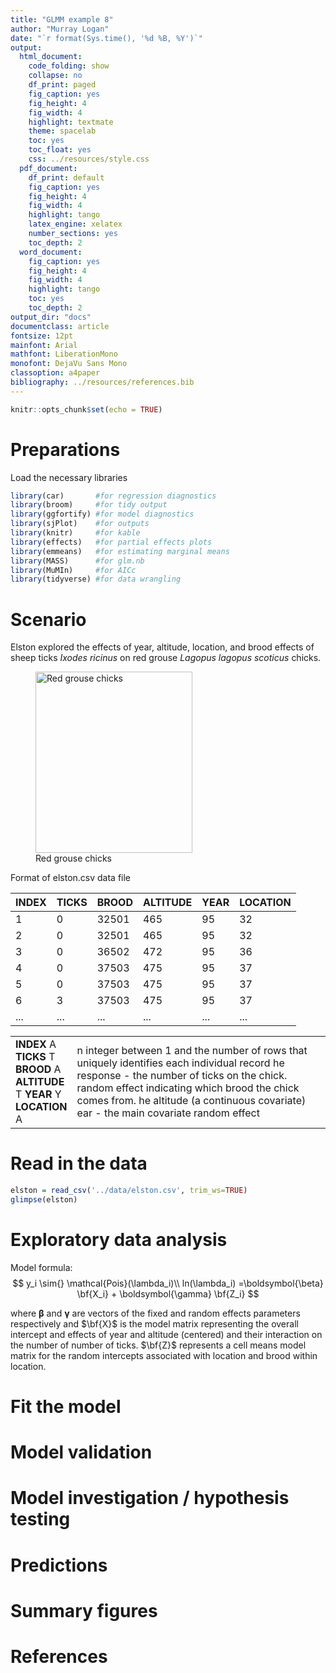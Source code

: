 ```yaml
---
title: "GLMM example 8"
author: "Murray Logan"
date: "`r format(Sys.time(), '%d %B, %Y')`"
output:
  html_document:
    code_folding: show
    collapse: no
    df_print: paged
    fig_caption: yes
    fig_height: 4
    fig_width: 4
    highlight: textmate
    theme: spacelab
    toc: yes
    toc_float: yes
    css: ../resources/style.css
  pdf_document:
    df_print: default
    fig_caption: yes
    fig_height: 4
    fig_width: 4
    highlight: tango
    latex_engine: xelatex
    number_sections: yes
    toc_depth: 2
  word_document:
    fig_caption: yes
    fig_height: 4
    fig_width: 4
    highlight: tango
    toc: yes
    toc_depth: 2
output_dir: "docs"
documentclass: article
fontsize: 12pt
mainfont: Arial
mathfont: LiberationMono
monofont: DejaVu Sans Mono
classoption: a4paper
bibliography: ../resources/references.bib
---
```


```r
knitr::opts_chunk$set(echo = TRUE)
```

# Preparations

Load the necessary libraries

```r
library(car)       #for regression diagnostics
library(broom)     #for tidy output
library(ggfortify) #for model diagnostics
library(sjPlot)    #for outputs
library(knitr)     #for kable
library(effects)   #for partial effects plots
library(emmeans)   #for estimating marginal means
library(MASS)      #for glm.nb
library(MuMIn)     #for AICc
library(tidyverse) #for data wrangling
```

# Scenario


Elston explored the effects of year, altitude, location, 
and brood effects of sheep ticks *Ixodes ricinus* on red grouse 
*Lagopus lagopus scoticus* chicks.


![Red grouse chicks](../resources/redgrousechicks.jpg){width="251" height="290"}

Format of elston.csv data file

INDEX TICKS BROOD ALTITUDE YEAR LOCATION 
----- ----- ----- -------- ---- -------- 
1     0     32501 465      95   32       
2     0     32501 465      95   32       
3     0     36502 472      95   36       
4     0     37503 475      95   37       
5     0     37503 475      95   37       
6     3     37503 475      95   37       
\...  \...  \...  \...     \... \...     

-------------- ---------------------------------------------------------------------------------------------------------------------------------------------------------------------------------------------------------------------------------------------------------------------------------------------------------------------------------------------------
**INDEX**     An integer between 1 and the number of rows that uniquely identifies each individual record
**TICKS**     The response - the number of ticks on the chick.
**BROOD**     A random effect indicating which brood the chick comes from.
**ALTITUDE**  The altitude (a continuous covariate)
**YEAR**      Year - the main covariate
**LOCATION**  A random effect

-------------- ---------------------------------------------------------------------------------------------------------------------------------------------------------------------------------------------------------------------------------------------------------------------------------------------------------------------------------------------------

# Read in the data

```r
elston = read_csv('../data/elston.csv', trim_ws=TRUE)
glimpse(elston)
```


# Exploratory data analysis

Model formula:
$$
y_i \sim{} \mathcal{Pois}(\lambda_i)\\
ln(\lambda_i) =\boldsymbol{\beta} \bf{X_i} + \boldsymbol{\gamma} \bf{Z_i}
$$

where $\boldsymbol{\beta}$ and $\boldsymbol{\gamma}$ are vectors of the fixed and random effects parameters respectively 
and $\bf{X}$ is the model matrix representing the overall intercept and effects of year and altitude (centered) and their interaction on the number of number of ticks.
$\bf{Z}$ represents a cell means model matrix for the random intercepts associated with location and brood within location.

# Fit the model

# Model validation

# Model investigation / hypothesis testing

# Predictions

# Summary figures

# References
